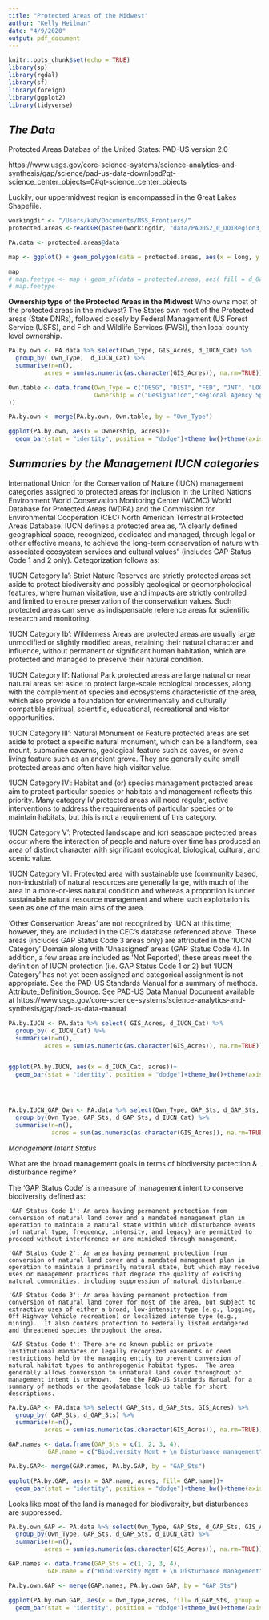 ```yaml
---
title: "Protected Areas of the Midwest"
author: "Kelly Heilman"
date: "4/9/2020"
output: pdf_document
---
```


```r
knitr::opts_chunk$set(echo = TRUE)
library(sp)
library(rgdal)
library(sf)
library(foreign)
library(ggplot2)
library(tidyverse)
```
## *The Data*

Protected Areas Databas of the United States: PAD-US version 2.0

https://www.usgs.gov/core-science-systems/science-analytics-and-synthesis/gap/science/pad-us-data-download?qt-science_center_objects=0#qt-science_center_objects

Luckily, our uppermidwest region is encompassed in the Great Lakes Shapefile. 

```r
workingdir <- "/Users/kah/Documents/MSS_Frontiers/"
protected.areas <-readOGR(paste0(workingdir, "data/PADUS2_0_DOIRegion3_Shapefile/PADUS2_0Fee_DOIRegion3.shp"))

PA.data <- protected.areas@data

map <- ggplot() + geom_polygon(data = protected.areas, aes(x = long, y = lat, group = group), colour = NA, fill = "black")+ theme_bw()+theme(axis.title = element_blank(), panel.grid = element_blank())

map
# map.feetype <- map + geom_sf(data = protected.areas, aes( fill = d_Own_Type), colour = "NA")+theme_bw()+theme(axis.title = element_blank(), panel.grid = element_blank())
# map.feetype
```

**Ownership type of the Protected Areas in the Midwest**
Who owns most of the protected areas in the midwest? 
The States own most of the Protected areas (State DNRs), followed closely by Federal Management (US Forest Service (USFS), and Fish and Wildlife Services (FWS)), then local county level ownership. 


```r
PA.by.own <- PA.data %>% select(Own_Type, GIS_Acres, d_IUCN_Cat) %>% 
  group_by( Own_Type,  d_IUCN_Cat) %>% 
  summarise(n=n(), 
          acres = sum(as.numeric(as.character(GIS_Acres)), na.rm=TRUE))

Own.table <- data.frame(Own_Type = c("DESG", "DIST", "FED", "JNT", "LOC", "NGO","PVT", "STAT", "TERR", "TRIB", "UNK"),
                        Ownership = c("Designation","Regional Agency Special District","Federal","Joint","Local Government","Non-Governmental Organization","Private","State","Territorial","American Indian Lands","Unknown"
))

PA.by.own <- merge(PA.by.own, Own.table, by = "Own_Type")

ggplot(PA.by.own, aes(x = Ownership, acres))+
  geom_bar(stat = "identity", position = "dodge")+theme_bw()+theme(axis.text.x = element_text(angle = 45, hjust = 1), legend.position = "bottom", panel.grid = element_blank())+ xlab("Ownership")+ylab("Acres")

```

## *Summaries by the Management IUCN categories*

International Union for the Conservation of Nature (IUCN) management categories assigned to protected areas for inclusion in the United Nations Environment World Conservation Monitoring Center (WCMC) World Database for Protected Areas (WDPA) and the Commission for Environmental Cooperation (CEC) North American Terrestrial Protected Areas Database.  IUCN defines a protected area as, "A clearly defined geographical space, recognized, dedicated and managed, through legal or other effective means, to achieve the long-term conservation of nature with associated ecosystem services and cultural values" (includes GAP Status Code 1 and 2 only).  Categorization follows as:

  'IUCN Category Ia': Strict Nature Reserves are strictly protected areas set aside to protect biodiversity and possibly geological or geomorphological features, where human visitation, use and impacts are strictly controlled and limited to ensure preservation of the conservation values.  Such protected areas can serve as indispensable reference areas for scientific research and monitoring.

'IUCN Category Ib': Wilderness Areas are protected areas are usually large unmodified or slightly modified areas, retaining their natural character and influence, without permanent or significant human habitation, which are protected and managed to preserve their natural condition.

'IUCN Category II': National Park protected areas are large natural or near natural areas set aside to protect large-scale ecological processes, along with the complement of species and ecosystems characteristic of the area, which also provide a foundation for environmentally and culturally compatible spiritual, scientific, educational, recreational and visitor opportunities.

'IUCN Category III': Natural Monument or Feature protected areas are set aside to protect a specific natural monument, which can be a landform, sea mount, submarine caverns, geological feature such as caves, or even a living feature such as an ancient grove.  They are generally quite small protected areas and often have high visitor value.

'IUCN Category IV': Habitat and (or) species management protected areas aim to protect particular species or habitats and management reflects this priority.  Many category IV protected areas will need regular, active interventions to address the requirements of particular species or to maintain habitats, but this is not a requirement of this category.

'IUCN Category V': Protected landscape and (or) seascape protected areas occur where the interaction of people and nature over time has produced an area of distinct character with significant ecological, biological, cultural, and scenic value.

'IUCN Category VI': Protected area with sustainable use (community based, non-industrial) of natural resources are generally large, with much of the area in a more-or-less natural condition and whereas a proportion is under sustainable natural resource management and where such exploitation is seen as one of the main aims of the area.

'Other Conservation Areas' are not recognized by IUCN at this time; however, they are included in the CEC's database referenced above.  These areas (includes GAP Status Code 3 areas only) are attributed in the 'IUCN Category' Domain along with  'Unassigned' areas (GAP Status Code 4).  In addition, a few areas are included as 'Not Reported', these areas meet the definition of IUCN protection (i.e. GAP Status Code 1 or 2) but 'IUCN Category' has not yet been assigned and categorical assignment is not appropriate.  See the PAD-US Standards Manual for a summary of methods.
        Attribute_Definition_Source: See PAD-US Data Manual Document available at https://www.usgs.gov/core-science-systems/science-analytics-and-synthesis/gap/pad-us-data-manual


```r
PA.by.IUCN <- PA.data %>% select( GIS_Acres, d_IUCN_Cat) %>% 
  group_by( d_IUCN_Cat) %>% 
  summarise(n=n(), 
          acres = sum(as.numeric(as.character(GIS_Acres)), na.rm=TRUE))


ggplot(PA.by.IUCN, aes(x = d_IUCN_Cat, acres))+
  geom_bar(stat = "identity", position = "dodge")+theme_bw()+theme(axis.text.x = element_text(angle = 45, hjust = 1), legend.position = "bottom")+ xlab("IUCN Category")




PA.by.IUCN_GAP_Own <- PA.data %>% select(Own_Type, GAP_Sts, d_GAP_Sts, GIS_Acres, d_IUCN_Cat) %>% 
  group_by(Own_Type, GAP_Sts, d_GAP_Sts, d_IUCN_Cat) %>% 
  summarise(n=n(), 
            acres = sum(as.numeric(as.character(GIS_Acres)), na.rm=TRUE))


```

*Management Intent Status*

What are the broad management goals in terms of biodiversity protection & disturbance regime?

The 'GAP Status Code' is a measure of management intent to conserve biodiversity defined as: 

    'GAP Status Code 1': An area having permanent protection from conversion of natural land cover and a mandated management plan in operation to maintain a natural state within which disturbance events (of natural type, frequency, intensity, and legacy) are permitted to proceed without interference or are mimicked through management. 

    'GAP Status Code 2': An area having permanent protection from conversion of natural land cover and a mandated management plan in operation to maintain a primarily natural state, but which may receive uses or management practices that degrade the quality of existing natural communities, including suppression of natural disturbance. 

    'GAP Status Code 3': An area having permanent protection from conversion of natural land cover for most of the area, but subject to extractive uses of either a broad, low-intensity type (e.g., logging, Off Highway Vehicle recreation) or localized intense type (e.g., mining).  It also confers protection to Federally listed endangered and threatened species throughout the area. 

    'GAP Status Code 4': There are no known public or private institutional mandates or legally recognized easements or deed restrictions held by the managing entity to prevent conversion of natural habitat types to anthropogenic habitat types.  The area generally allows conversion to unnatural land cover throughout or management intent is unknown.  See the PAD-US Standards Manual for a summary of methods or the geodatabase look up table for short descriptions.
    
```r

PA.by.GAP <- PA.data %>% select( GAP_Sts, d_GAP_Sts, GIS_Acres) %>% 
  group_by( GAP_Sts, d_GAP_Sts) %>% 
  summarise(n=n(), 
          acres = sum(as.numeric(as.character(GIS_Acres)), na.rm=TRUE))

GAP.names <- data.frame(GAP_Sts = c(1, 2, 3, 4),
           GAP.name = c("Biodiversity Mgmt + \n Disturbance management", "Biodiversity Mgmt + \n Disturbance suppressed", "multiple uses, extractive + \n OHV use", "no mandate for protection"))

PA.by.GAP<- merge(GAP.names, PA.by.GAP, by = "GAP_Sts")

ggplot(PA.by.GAP, aes(x = GAP.name, acres, fill= GAP.name))+
  geom_bar(stat = "identity", position = "dodge")+theme_bw()+theme(axis.text.x = element_text(angle = 45, hjust = 1), legend.position = "none")+ xlab("GAP Status")

```

Looks like most of the land is managed for biodiversity, but disturbances are suppressed.


```r
PA.by.own_GAP <- PA.data %>% select(Own_Type, GAP_Sts, d_GAP_Sts, GIS_Acres, d_IUCN_Cat) %>% 
  group_by(Own_Type, GAP_Sts, d_GAP_Sts, d_IUCN_Cat) %>% 
  summarise(n=n(), 
          acres = sum(as.numeric(as.character(GIS_Acres)), na.rm=TRUE))

GAP.names <- data.frame(GAP_Sts = c(1, 2, 3, 4),
           GAP.name = c("Biodiversity Mgmt + \n Disturbance management", "Biodiversity Mgmt + \n Disturbance suppressed", "multiple uses, extractive + \n OHV use", "no mandate for protection"))

PA.by.own.GAP <- merge(GAP.names, PA.by.own_GAP, by = "GAP_Sts")

ggplot(PA.by.own.GAP, aes(x = Own_Type,acres, fill= d_GAP_Sts, group = GAP_Sts))+
  geom_bar(stat = "identity", position = "dodge")+theme_bw()+theme(axis.text.x = element_text(angle = 45, hjust = 1), legend.position = "bottom", legend.direction = "vertical", legend.title = element_blank())+ xlab("IUCN Category")
```